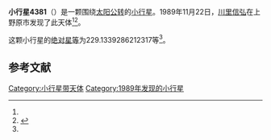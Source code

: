 {{Infobox planet
| bgcolour = #FFFFC0
| name = 4381 Uenohara
| symbol = 
| image = 
| caption = 
| discovery = yes
| discovery_ref = 
| discoverer = [[川里信弘|川里信弘]]
| discovery_site = [[上野原市|上野原市]] 
| discovered = 1989年11月22日
| designations = yes
| mp_name = 
| named_after = 
| alt_names = 1989 WD1/ 1952 UF / 1954 CD / 1955 HS / 1960 HB / 1976 HN / 1978 TO4 / 1979 YQ8 / 1983 TD1
| mp_category = [[主带小行星|主带小行星]]
| orbit_ref = <ref name="a">[http://ssd.jpl.nasa.gov/sbdb.cgi?sstr=4381 4381 Uenohara] {{Wayback|url=http://ssd.jpl.nasa.gov/sbdb.cgi?sstr=4381 |date=20210717062608 }}，小行星數據庫瀏覽器（JPL Small-Body Database Browser）－[[美国国家航空航天局|美国国家航空航天局]]喷气推进实验室</ref>
| epoch = 2456400.5 (2013年4月18日更新)
| aphelion = {{convert|3.267999778297944|AU|km|3|abbr=on|lk=out}}
| perihelion = {{convert|2.784273814057018|AU|km|3|abbr=on}}
| semimajor = {{convert|3.026136796177481|AU|km|3|abbr=on}}
| eccentricity = 0.079924669
| period = 1922.787373 [[日|日]]<br />5.26[[儒略年|儒略年]]
| avg_speed = 
| inclination = 11.22388776739159
| asc_node = 108.1269285832338
| mean_anomaly = 
| arg_peri = 229.1339286212317
| satellites = 
| physical_characteristics = yes
| dimensions = 
| mass = 
| density = 
| surface_grav = 
| escape_velocity = 
| sidereal_day = 
| axial_tilt = 
| pole_ecliptic_lat = 
| pole_ecliptic_lon = 
| albedo = 
| temperatures= 
| temp_name1 = 
| mean_temp_1 = 
| max_temp_1 = 
| temp_name2 = 
| max_temp_2 = 
| spectral_type = 
| abs_magnitude = 229.1339286212317
}}

'''小行星4381'''（{{lang-en|4381 Uenohara}}）是一颗围绕[[太阳|太阳]][[公转|公转]]的[[小行星|小行星]]。1989年11月22日，[[川里信弘|川里信弘]]在上野原市发现了此天体<ref name="a" /><ref>{{cite news|title=小行星列表|url=http://cfa-www.harvard.edu/iau/lists/NumberedMPs.txt|accessdate=2013-07-08|newspaper=哈佛大学|archive-date=2008-05-17|archive-url=https://web.archive.org/web/20080517010638/http://cfa-www.harvard.edu/iau/lists/NumberedMPs.txt|dead-url=no}}</ref>。

这颗小行星的[[绝对星等|绝对星等]]为229.1339286212317等<ref name="a" />。

==参考文献==
{{reflist}}
{{Minor Planet Number|[[小行星4380|小行星4380]]|[[小行星4382|小行星4382]]}}

{{小天体}}

[[Category:小行星带天体|Category:小行星带天体]]
[[Category:1989年发现的小行星|Category:1989年发现的小行星]]

{{asteroid-stub}}